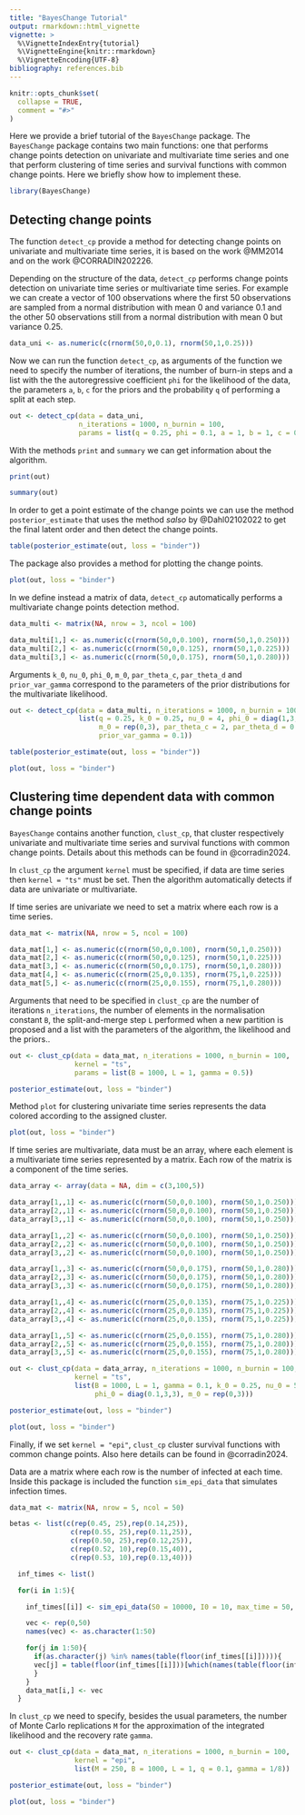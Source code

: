 ```yaml
---
title: "BayesChange Tutorial"
output: rmarkdown::html_vignette
vignette: >
  %\VignetteIndexEntry{tutorial}
  %\VignetteEngine{knitr::rmarkdown}
  %\VignetteEncoding{UTF-8}
bibliography: references.bib
---
```


```r
knitr::opts_chunk$set(
  collapse = TRUE,
  comment = "#>"
)
```

Here we provide a brief tutorial of the `BayesChange` package. The `BayesChange` package contains two main functions: one that performs change points detection on univariate and multivariate time series and one that perform clustering of time series and survival functions with common change points. Here we briefly show how to implement these. 

```r
library(BayesChange)
```

## Detecting change points

The function `detect_cp` provide a method for detecting change points on univariate and multivariate time series, it is based on the work @MM2014 and on the work @CORRADIN202226.

Depending on the structure of the data, `detect_cp` performs change points detection on univariate time series or multivariate time series. For example we can create a vector of 100 observations where the first 50 observations are sampled from a normal distribution with mean 0 and variance 0.1 and the other 50 observations still from a normal distribution with mean 0 but variance 0.25. 

```r
data_uni <- as.numeric(c(rnorm(50,0,0.1), rnorm(50,1,0.25)))
```

Now we can run the function `detect_cp`, as arguments of the function we need to specify the number of iterations, the number of burn-in steps and a list with the the autoregressive coefficient `phi` for the likelihood of the data, the parameters `a`, `b`, `c` for the priors and the probability `q` of performing a split at each step. 

```r
out <- detect_cp(data = data_uni,                             
                 n_iterations = 1000, n_burnin = 100,  
                 params = list(q = 0.25, phi = 0.1, a = 1, b = 1, c = 0.1))
```

With the methods `print` and `summary` we can get information about the algorithm. 

```r
print(out)

summary(out)
```

In order to get a point estimate of the change points we can use the method `posterior_estimate` that uses the method *salso* by @Dahl02102022 to get the final latent order and then detect the change points. 

```r
table(posterior_estimate(out, loss = "binder"))
```

The package also provides a method for plotting the change points. 

```r
plot(out, loss = "binder")
```


In we define instead a matrix of data, `detect_cp` automatically performs a multivariate change points detection method. 

```r
data_multi <- matrix(NA, nrow = 3, ncol = 100)

data_multi[1,] <- as.numeric(c(rnorm(50,0,0.100), rnorm(50,1,0.250)))
data_multi[2,] <- as.numeric(c(rnorm(50,0,0.125), rnorm(50,1,0.225)))
data_multi[3,] <- as.numeric(c(rnorm(50,0,0.175), rnorm(50,1,0.280)))
```

Arguments `k_0`, `nu_0`, `phi_0`, `m_0`, `par_theta_c`, `par_theta_d` and `prior_var_gamma` correspond to the parameters of the prior distributions for the multivariate likelihood. 

```r
out <- detect_cp(data = data_multi, n_iterations = 1000, n_burnin = 100,
                 list(q = 0.25, k_0 = 0.25, nu_0 = 4, phi_0 = diag(1,3,3), 
                      m_0 = rep(0,3), par_theta_c = 2, par_theta_d = 0.2, 
                      prior_var_gamma = 0.1))

table(posterior_estimate(out, loss = "binder"))
```

```r
plot(out, loss = "binder")
```


## Clustering time dependent data with common change points


`BayesChange` contains another function, `clust_cp`, that cluster respectively univariate and multivariate time series and survival functions with common change points. Details about this methods can be found in @corradin2024.

In `clust_cp` the argument `kernel` must be specified, if data are time series then `kernel = "ts"` must be set. Then the algorithm automatically detects if data are univariate or multivariate. 

If time series are univariate we need to set a matrix where each row is a time series.

```r
data_mat <- matrix(NA, nrow = 5, ncol = 100)

data_mat[1,] <- as.numeric(c(rnorm(50,0,0.100), rnorm(50,1,0.250)))
data_mat[2,] <- as.numeric(c(rnorm(50,0,0.125), rnorm(50,1,0.225)))
data_mat[3,] <- as.numeric(c(rnorm(50,0,0.175), rnorm(50,1,0.280)))
data_mat[4,] <- as.numeric(c(rnorm(25,0,0.135), rnorm(75,1,0.225)))
data_mat[5,] <- as.numeric(c(rnorm(25,0,0.155), rnorm(75,1,0.280)))

```

Arguments that need to be specified in `clust_cp` are the number of iterations `n_iterations`, the number of elements in the normalisation constant `B`, the split-and-merge step `L` performed when a new partition is proposed and a list with the parameters of the algorithm, the likelihood and the priors..

```r
out <- clust_cp(data = data_mat, n_iterations = 1000, n_burnin = 100, 
                kernel = "ts",
                params = list(B = 1000, L = 1, gamma = 0.5))

posterior_estimate(out, loss = "binder")
```

Method `plot` for clustering univariate time series represents the data colored according to the assigned cluster. 

```r
plot(out, loss = "binder")
```



If time series are multivariate, data must be an array, where each element is a multivariate time series represented by a matrix. Each row of the matrix is a component of the time series. 

```r
data_array <- array(data = NA, dim = c(3,100,5))

data_array[1,,1] <- as.numeric(c(rnorm(50,0,0.100), rnorm(50,1,0.250)))
data_array[2,,1] <- as.numeric(c(rnorm(50,0,0.100), rnorm(50,1,0.250)))
data_array[3,,1] <- as.numeric(c(rnorm(50,0,0.100), rnorm(50,1,0.250)))

data_array[1,,2] <- as.numeric(c(rnorm(50,0,0.100), rnorm(50,1,0.250)))
data_array[2,,2] <- as.numeric(c(rnorm(50,0,0.100), rnorm(50,1,0.250)))
data_array[3,,2] <- as.numeric(c(rnorm(50,0,0.100), rnorm(50,1,0.250)))

data_array[1,,3] <- as.numeric(c(rnorm(50,0,0.175), rnorm(50,1,0.280)))
data_array[2,,3] <- as.numeric(c(rnorm(50,0,0.175), rnorm(50,1,0.280)))
data_array[3,,3] <- as.numeric(c(rnorm(50,0,0.175), rnorm(50,1,0.280)))

data_array[1,,4] <- as.numeric(c(rnorm(25,0,0.135), rnorm(75,1,0.225)))
data_array[2,,4] <- as.numeric(c(rnorm(25,0,0.135), rnorm(75,1,0.225)))
data_array[3,,4] <- as.numeric(c(rnorm(25,0,0.135), rnorm(75,1,0.225)))

data_array[1,,5] <- as.numeric(c(rnorm(25,0,0.155), rnorm(75,1,0.280)))
data_array[2,,5] <- as.numeric(c(rnorm(25,0,0.155), rnorm(75,1,0.280)))
data_array[3,,5] <- as.numeric(c(rnorm(25,0,0.155), rnorm(75,1,0.280)))

```

```r
out <- clust_cp(data = data_array, n_iterations = 1000, n_burnin = 100, 
                kernel = "ts",
                list(B = 1000, L = 1, gamma = 0.1, k_0 = 0.25, nu_0 = 5, 
                     phi_0 = diag(0.1,3,3), m_0 = rep(0,3)))

posterior_estimate(out, loss = "binder")
```


```r
plot(out, loss = "binder")
```

Finally, if we set `kernel = "epi"`, `clust_cp` cluster survival functions with common change points. Also here details can be found in @corradin2024.

Data are a matrix where each row is the number of infected at each time. Inside this package is included the function `sim_epi_data` that simulates infection times. 

```r
data_mat <- matrix(NA, nrow = 5, ncol = 50)

betas <- list(c(rep(0.45, 25),rep(0.14,25)),
               c(rep(0.55, 25),rep(0.11,25)),
               c(rep(0.50, 25),rep(0.12,25)),
               c(rep(0.52, 10),rep(0.15,40)),
               c(rep(0.53, 10),rep(0.13,40)))

  inf_times <- list()

  for(i in 1:5){

    inf_times[[i]] <- sim_epi_data(S0 = 10000, I0 = 10, max_time = 50, beta_vec = betas[[i]], gamma_0 = 1/8)

    vec <- rep(0,50)
    names(vec) <- as.character(1:50)

    for(j in 1:50){
      if(as.character(j) %in% names(table(floor(inf_times[[i]])))){
      vec[j] = table(floor(inf_times[[i]]))[which(names(table(floor(inf_times[[i]]))) == j)]
      }
    }
    data_mat[i,] <- vec
  }


```

In `clust_cp` we need to specify, besides the usual parameters, the number of Monte Carlo replications `M` for the approximation of the integrated likelihood and the recovery rate `gamma`. 

```r
out <- clust_cp(data = data_mat, n_iterations = 1000, n_burnin = 100, 
                kernel = "epi", 
                list(M = 250, B = 1000, L = 1, q = 0.1, gamma = 1/8))

posterior_estimate(out, loss = "binder")
```

```r
plot(out, loss = "binder")
```

